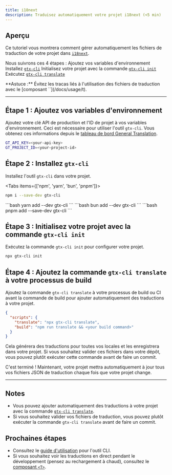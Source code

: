 ```yaml
---
title: i18next
description: Traduisez automatiquement votre projet i18next (<5 min)
---
```


## Aperçu

Ce tutoriel vous montrera comment gérer automatiquement les fichiers de traduction de votre projet dans [`i18next`](https://i18next.com/).


Nous suivrons ces 4 étapes :
<Steps>
  <Step>
    Ajoutez vos variables d'environnement
  </Step>
  <Step>
    Installez [`gtx-cli`](/docs/cli)
  </Step>
  <Step>
    Initialisez votre projet avec la commande [`gtx-cli init`](/docs/cli/init)
  </Step>
  <Step>
    Exécutez [`gtx-cli translate`](/docs/cli/translate#translate-json)
  </Step>
</Steps>

<Callout>
  **Astuce :**
  Évitez les tracas liés à l'utilisation des fichiers de traduction avec le [composant `<T>`](/docs/usage/t).
</Callout>

---

## Étape 1 : Ajoutez vos variables d'environnement

Ajoutez votre clé API de production et l'ID de projet à vos variables d'environnement.
Ceci est nécessaire pour utiliser l'outil `gtx-cli`.
Vous obtenez ces informations depuis le [tableau de bord General Translation](https://generaltranslation.com/dashboard).

```bash title=".env"
GT_API_KEY=<your-api-key>
GT_PROJECT_ID=<your-project-id>
```

## Étape 2 : Installez `gtx-cli`

Installez l'outil `gtx-cli` dans votre projet.

<Tabs items={['npm', 'yarn', 'bun', 'pnpm']}>
  <Tab value="npm">
  ```bash 
  npm i --save-dev gtx-cli
  ``` 
  </Tab>
  <Tab value="yarn">
  ```bash 
  yarn add --dev gtx-cli
  ```
  </Tab>

  <Tab value="bun">
  ```bash 
  bun add --dev gtx-cli
  ```
  </Tab>
  <Tab value="pnpm">
  ```bash 
  pnpm add --save-dev gtx-cli
  ```
  </Tab>
</Tabs>

## Étape 3 : Initialisez votre projet avec la commande `gtx-cli init`

Exécutez la commande `gtx-cli init` pour configurer votre projet.

```bash
npx gtx-cli init
```

## Étape 4 : Ajoutez la commande `gtx-cli translate` à votre processus de build

Ajoutez la commande `gtx-cli translate` à votre processus de build ou CI avant la commande de build pour ajouter automatiquement des traductions à votre projet.

```json title="package.json"
{
  "scripts": {
    "translate": "npx gtx-cli translate",
    "build": "npm run translate && <your build command>"
  }
}
```
Cela générera des traductions pour toutes vos locales et les enregistrera dans votre projet.
Si vous souhaitez valider ces fichiers dans votre dépôt, vous pouvez plutôt exécuter cette commande avant de faire un commit.


C'est terminé ! Maintenant, votre projet mettra automatiquement à jour tous vos fichiers JSON de traduction chaque fois que votre projet change.

---

## Notes
 * Vous pouvez ajouter automatiquement des traductions à votre projet avec la commande [`gtx-cli translate`](/docs/cli/translate#translate-json).
 * Si vous souhaitez valider vos fichiers de traduction, vous pouvez plutôt exécuter la commande `gtx-cli translate` avant de faire un commit.

## Prochaines étapes
 * Consultez le [guide d'utilisation](/docs/cli/reference/usage) pour l'outil CLI.
 * Si vous souhaitez voir les traductions en direct pendant le développement (pensez au rechargement à chaud), consultez le [composant `<T>`](/docs/usage/t).